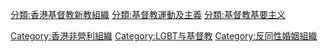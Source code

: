 [[Category:香港非營利組織|Category:香港非營利組織]]
[[分類:香港基督教新教組織|分類:香港基督教新教組織]]
[[Category:LGBT与基督教|Category:LGBT与基督教]]
[[分類:基督教運動及主義|分類:基督教運動及主義]]
[[分類:基督教基要主义|分類:基督教基要主义]]
[[Category:反同性婚姻組織|Category:反同性婚姻組織]]